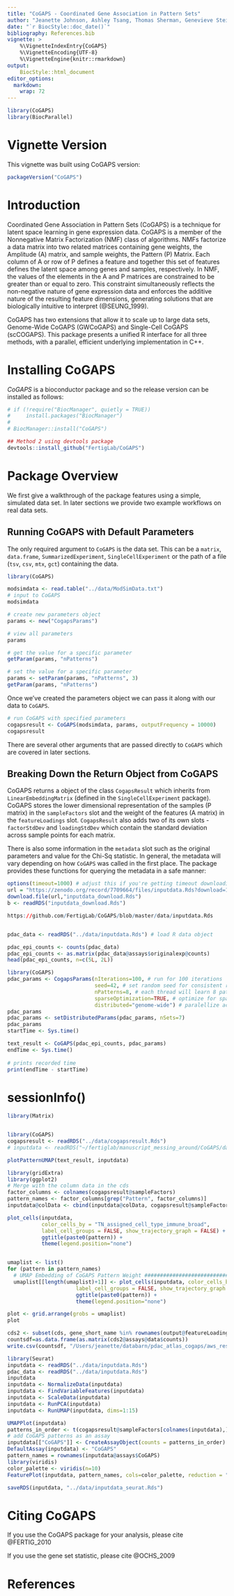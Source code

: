 ```yaml
---
title: "CoGAPS - Coordinated Gene Association in Pattern Sets"
author: "Jeanette Johnson, Ashley Tsang, Thomas Sherman, Genevieve Stein-O'Brien, Hyejune Limb, Elana Fertig"
date: "`r BiocStyle::doc_date()`"
bibliography: References.bib
vignette: >
    %\VignetteIndexEntry{CoGAPS}
    %\VignetteEncoding{UTF-8}
    %\VignetteEngine{knitr::rmarkdown}
output: 
    BiocStyle::html_document
editor_options: 
  markdown: 
    wrap: 72
---
```


```r
library(CoGAPS)
library(BiocParallel)
```

# Vignette Version

This vignette was built using CoGAPS version:

```r
packageVersion("CoGAPS")
```

# Introduction

Coordinated Gene Association in Pattern Sets (CoGAPS) is a technique for
latent space learning in gene expression data. CoGAPS is a member of the
Nonnegative Matrix Factorization (NMF) class of algorithms. NMFs
factorize a data matrix into two related matrices containing gene
weights, the Amplitude (A) matrix, and sample weights, the Pattern (P)
Matrix. Each column of A or row of P defines a feature and together this
set of features defines the latent space among genes and samples,
respectively. In NMF, the values of the elements in the A and P matrices
are constrained to be greater than or equal to zero. This constraint
simultaneously reflects the non-negative nature of gene expression data
and enforces the additive nature of the resulting feature dimensions,
generating solutions that are biologically intuitive to interpret
(@SEUNG_1999).

CoGAPS has two extensions that allow it to scale up to large data sets,
Genome-Wide CoGAPS (GWCoGAPS) and Single-Cell CoGAPS (scCOGAPS). This
package presents a unified R interface for all three methods, with a
parallel, efficient underlying implementation in C++.

# Installing CoGAPS

*CoGAPS* is a bioconductor package and so the release version can be
installed as follows:

```r
# if (!require("BiocManager", quietly = TRUE))
#     install.packages("BiocManager")
# 
# BiocManager::install("CoGAPS")

## Method 2 using devtools package
devtools::install_github("FertigLab/CoGAPS")
```

# Package Overview

We first give a walkthrough of the package features using a simple,
simulated data set. In later sections we provide two example workflows
on real data sets.

## Running CoGAPS with Default Parameters

The only required argument to `CoGAPS` is the data set. This can be a
`matrix`, `data.frame`, `SummarizedExperiment`, `SingleCellExperiment`
or the path of a file (`tsv`, `csv`, `mtx`, `gct`) containing the data.

```r
library(CoGAPS)
```

```r
modsimdata <- read.table("../data/ModSimData.txt")
# input to CoGAPS
modsimdata

# create new parameters object
params <- new("CogapsParams")

# view all parameters
params

# get the value for a specific parameter
getParam(params, "nPatterns")

# set the value for a specific parameter
params <- setParam(params, "nPatterns", 3)
getParam(params, "nPatterns")
```

Once we've created the parameters object we can pass it along with our
data to `CoGAPS`.

```r
# run CoGAPS with specified parameters
cogapsresult <- CoGAPS(modsimdata, params, outputFrequency = 10000)
cogapsresult
```

There are several other arguments that are passed directly to `CoGAPS`
which are covered in later sections.

## Breaking Down the Return Object from CoGAPS

CoGAPS returns a object of the class `CogapsResult` which inherits from
`LinearEmbeddingMatrix` (defined in the `SingleCellExperiment` package).
CoGAPS stores the lower dimensional representation of the samples (P
matrix) in the `sampleFactors` slot and the weight of the features (A
matrix) in the `featureLoadings` slot. `CogapsResult` also adds two of
its own slots - `factorStdDev` and `loadingStdDev` which contain the
standard deviation across sample points for each matrix.

There is also some information in the `metadata` slot such as the
original parameters and value for the Chi-Sq statistic. In general, the
metadata will vary depending on how `CoGAPS` was called in the first
place. The package provides these functions for querying the metadata in
a safe manner:

```r
options(timeout=1000) # adjust this if you're getting timeout downloading the file
url = "https://zenodo.org/record/7709664/files/inputdata.Rds?download=1"
download.file(url,"inputdata_download.Rds")
b <- readRDS("inputdata_download.Rds")

https://github.com/FertigLab/CoGAPS/blob/master/data/inputdata.Rds


pdac_data <- readRDS("../data/inputdata.Rds") # load R data object 

pdac_epi_counts <- counts(pdac_data)
pdac_epi_counts <- as.matrix(pdac_data@assays$originalexp@counts)
head(pdac_epi_counts, n=c(5L, 2L))

library(CoGAPS)
pdac_params <- CogapsParams(nIterations=100, # run for 100 iterations 
                            seed=42, # set random seed for consistent results across stochastic runs
                            nPatterns=8, # each thread will learn 8 patterns
                            sparseOptimization=TRUE, # optimize for sparse input data
                            distributed="genome-wide") # paralellize across sets "genome-wise
pdac_params
pdac_params <- setDistributedParams(pdac_params, nSets=7)
pdac_params
startTime <- Sys.time()

text_result <- CoGAPS(pdac_epi_counts, pdac_params)
endTime <- Sys.time()
  
# prints recorded time
print(endTime - startTime)
```

# sessionInfo()

```r
library(Matrix)


library(CoGAPS)
cogapsresult <- readRDS("../data/cogapsresult.Rds")
# inputdata <- readRDS("~/fertiglab/manuscript_messing_around/CoGAPS/data/inputdata.Rds")

plotPatternUMAP(text_result, inputdata)

library(gridExtra)
library(ggplot2)
# Merge with the column data in the cds
factor_columns <- colnames(cogapsresult@sampleFactors)
pattern_names <- factor_columns[grep("Pattern", factor_columns)]
inputdata@colData <- cbind(inputdata@colData, cogapsresult@sampleFactors[,pattern_names ])

plot_cells(inputdata, 
           color_cells_by = "TN_assigned_cell_type_immune_broad",
           label_cell_groups = FALSE, show_trajectory_graph = FALSE) +
           ggtitle(paste0(pattern)) +
           theme(legend.position="none")


umaplist <- list()
for (pattern in pattern_names)
  # UMAP Embedding of CoGAPS Pattern Weight ###################################
  umaplist[[length(umaplist)+1]] <- plot_cells(inputdata, color_cells_by = pattern,
                      label_cell_groups = FALSE, show_trajectory_graph = FALSE) +
                      ggtitle(paste0(pattern)) +
                      theme(legend.position="none")

plot <- grid.arrange(grobs = umaplist)
plot

cds2 <- subset(cds, gene_short_name %in% rownames(output@featureLoadings))
countsdf=as.data.frame(as.matrix(cds2@assays@data$counts))
write.csv(countsdf, "/Users/jeanette/databarn/pdac_atlas_cogaps/aws_result/counts.csv")
```
```r
library(Seurat)
inputdata <- readRDS("../data/inputdata.Rds")
pdac_data <- readRDS("../data/inputdata.Rds")
inputdata
inputdata <- NormalizeData(inputdata)
inputdata <- FindVariableFeatures(inputdata)
inputdata <- ScaleData(inputdata)
inputdata <- RunPCA(inputdata)
inputdata <- RunUMAP(inputdata, dims=1:15)

UMAPPlot(inputdata)
patterns_in_order <- t(cogapsresult@sampleFactors[colnames(inputdata),])
# add CoGAPS patterns as an assay
inputdata[["CoGAPS"]] <- CreateAssayObject(counts = patterns_in_order)
DefaultAssay(inputdata) <- "CoGAPS"
pattern_names = rownames(inputdata@assays$CoGAPS)
library(viridis)
color_palette <- viridis(n=10)
FeaturePlot(inputdata, pattern_names, cols=color_palette, reduction = "umap") & NoLegend() 

saveRDS(inputdata, "../data/inputdata_seurat.Rds")
```
# Citing CoGAPS

If you use the CoGAPS package for your analysis, please cite
@FERTIG_2010

If you use the gene set statistic, please cite @OCHS_2009

# References

